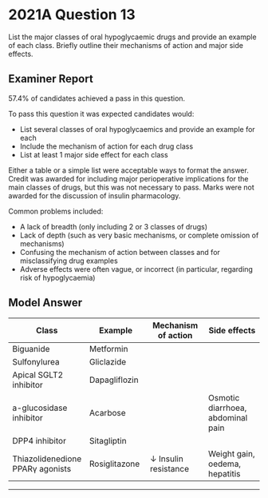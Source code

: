 # 2021A Question 13

List the major classes of oral hypoglycaemic drugs and provide an example of each class. Briefly outline their mechanisms of action and major side effects.


## Examiner Report

57.4% of candidates achieved a pass in this question.


To pass this question it was expected candidates would:

* List several classes of oral hypoglycaemics and provide an example for each
* Include the mechanism of action for each drug class
* List at least 1 major side effect for each class


Either a table or a simple list were acceptable ways to format the answer. Credit was awarded for including major perioperative implications for the main classes of drugs, but this was not necessary to pass. Marks were not awarded for the discussion of insulin pharmacology.


Common problems included:

* A lack of breadth (only including 2 or 3 classes of drugs)
* Lack of depth (such as very basic mechanisms, or complete omission of mechanisms)
* Confusing the mechanism of action between classes and for misclassifying drug examples
* Adverse effects were often vague, or incorrect (in particular, regarding risk of hypoglycaemia)

## Model Answer



|Class|Example|Mechanism of action|Side effects|
| -- | -- | -- | -- |
|Biguanide|Metformin|<p>- ↓ Hepatic glucose production (by glycogenolysis, gluconeogenesis)</p><p>- ↑ Insulin sensitivity</p>|<p>- Diarrhoea</p><p>- Renal impairment: ↑ risk if dehydrated, iodine contrast, other nephrotoxins.</p><p>- Rare lactic acidosis (inhibit complex 1 of electron transport chain)</p>|
|Sulfonylurea|Gliclazide|<p>- Inhibit K^+^-ATP channel → Depolarisation → Activate VDCC → ↑ ICF Ca^2+^ → Exocytosis of insulin vesicles ↑ insulin release</p><p>- Requires functioning pancreas</p>|<p>- Risk hypoglycaemia peri-op</p><p>- Long-term “burnout”, β-cell failure, insulin dependence</p>|
|Apical SGLT2 inhibitor|Dapagliflozin|<p>- ↓ Glucose reabsorption → Glycosuria</p><p>- Limit plasma glucose to 10mM</p><p>- Weight loss</p>|<p>- UTI</p><p>- Osmotic diuresis</p><p>- Occult DKA-like state</p>|
|a-glucosidase inhibitor|Acarbose|<p>- ↓ Glucose reabsorption</p><p>- Weight loss</p>| Osmotic diarrhoea, abdominal pain|
|DPP4 inhibitor|Sitagliptin|<p>- ↓ Breakdown of incretins GLP-1 and GIP</p><p>- Requires functioning pancreas</p>|<p>- Minimal</p><p>- Nausea</p><p>- Cold-like symptoms</p><p>- Photosensitivity</p>|
|Thiazolidenedione PPARγ agonists|Rosiglitazone| ↓ Insulin resistance| Weight gain, oedema, hepatitis|


--- 

 